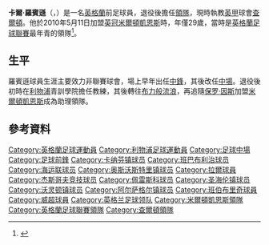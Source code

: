 {{noteTA|G1=足球|G2=英超|G3=FAcup
}}
{{Infobox football biography
| name                = 卡爾·羅賓遜<br>''Karl Robinson''
| image               = Karl Robinson (cropped).jpg
| caption             = 
| fullname            = 
| birth_date          = {{birth date and age|df=yes|1980|9|13}}<ref name="Welsh Premier career details for Karl Robinson">{{cite web |url=http://www.welsh-premier.com/player_detail_solo.php?player_id=12105 |title=Welsh Premier career details for Karl Robinson |publisher=Welsh Premier League Football |accessdate=11 May 2010 |archive-url=https://web.archive.org/web/20160131021403/http://welsh-premier.com/player_detail_solo.php?player_id=12105 |archive-date=2016-01-31 |dead-url=yes }}</ref>
| birth_place          = [[英格蘭|英格蘭]][[利物浦|利物浦]]
| height               = 
| position             = [[前鋒_(足球)|中鋒]]/[[中場|中場]]
| currentclub          = [[牛津聯足球俱樂部|牛津聯]] ([[領隊_(足球)|領隊]])
| youthyears1          = 
| youthyears2          = 
| youthyears3          = 
| youthclubs1          = [[埃弗顿足球俱乐部|愛華頓]]
| youthclubs2          = [[斯温登足球俱乐部|史雲頓]] 
| youthclubs3          = [[黑池足球會|黑池]]
| years1               = 1999–2000
| years2               = 2000–2001
| years3               = 2001
| years4               = 2001–2002
| years5               = 2002
| years6               = 2002
| years7               = 2002–2003
| years8               = 2003
| years9               = 2003–2005
| years10              = 2005–2006
| years11              = 2006
| years12              = 2006–2007
| clubs1               = [[Caernarfon_Town_F.C.|卡纳芬镇]]
| clubs2               = [[Marine_F.C.|海运联]]
| clubs3               = [[Bamber_Bridge_F.C.|班巴布利治]]
| clubs4               = [[Marine_F.C.|海运联]]
| clubs5               = [[Oswestry_Town_F.C.|奥斯沃斯特里镇]]
| clubs6               = [[萊爾足球俱樂部|拉爾]]
| clubs7               = [[Oswestry_Town_F.C.|奥斯沃斯特里镇]]
| clubs8               = [[Kidsgrove_Athletic_F.C.|杰斯哥夫竞技]]
| clubs9               = [[Prescot_Cables_F.C.|佩雷斯科]]
| clubs10              = [[St_Helens_Town_A.F.C.|圣海伦镇]]
| clubs11              = [[Alsager_Town_F.C.|阿尔萨格尔镇]]
| clubs12              = [[沃靈頓鎮足球會|沃靈頓鎮]]
| caps1                = 13
| caps2                = 6
| caps3                = 17
| caps4                = 27
| caps5                = 5
| caps6                = 4
| caps7                = 26
| caps8                = 23
| caps9                = 67
| caps10               = 11
| caps11               = 32
| caps12               = 15
| totalcaps            = 246
| goals1               = 0
| goals2               = 1
| goals3               = 9
| goals4               = 7
| goals5               = 0
| goals6               = 0
| goals7               = 5
| goals8               = 4
| goals9               = 11
| goals10              = 1
| goals11              = 2
| goals12              = 0
| totalgoals           = 40
| manageryears1        = 2010–2016
| managerclubs1        = [[米尔顿凯恩斯足球俱乐部|米爾頓凱恩斯]]
| manageryears2        = 2016–2018
| managerclubs2        = [[查爾頓體育足球會|查爾頓]]
| manageryears3        = 2018–
| managerclubs3        = [[牛津聯足球俱樂部|牛津聯]]
}}
'''卡爾·羅賓遜'''（{{lang-en|'''Karl Robinson'''}}，{{bd|1980年|9月13日|catIdx=Robinson, Karl}}）是一名[[英格蘭|英格蘭]]前足球員，退役後擔任[[領隊_(足球)|領隊]]，現時執教[[英甲|英甲]]球會[[查爾頓體育足球會|查爾頓]]。他於2010年5月11日加盟[[英冠|英冠]][[米尔顿凯恩斯足球俱乐部|米爾頓凱恩斯]]時，年僅29歲，當時是[[英格蘭足球聯賽|英格蘭足球聯賽]]最年青的領隊<ref >{{citenews |language =en |url =http://news.bbc.co.uk/sport2/hi/football/teams/m/milton_keynes_dons/8672544.stm |title =MK Dons appoint Karl Robinson as new manager |work =''[[BBC_Sport|BBC Sport]]'' |date =2010-05-10 |accessdate =2015-07-22 |archive-date =2015-07-23 |archive-url =https://web.archive.org/web/20150723012129/http://news.bbc.co.uk/sport2/hi/football/teams/m/milton_keynes_dons/8672544.stm |dead-url =no }}</ref >。

== 生平 ==
羅賓遜球員生涯主要效力非聯賽球會，場上早年出任[[前鋒_(足球)|中鋒]]，其後改任[[中場|中場]]。退役後初時在[[利物浦足球俱乐部|利物浦]]青訓學院擔任教練，其後轉往[[布莱克本流浪者足球俱乐部|布力般流浪]]，再追隨[[保罗·因斯|保罗·因斯]]加盟[[米尔顿凯恩斯足球俱乐部|米爾頓凱恩斯]]成為助理領隊。

==參考資料==
{{reflist}}

{{DEFAULTSORT:Robinson, Karl}}
[[Category:英格蘭足球運動員|Category:英格蘭足球運動員]]
[[Category:利物浦足球運動員|Category:利物浦足球運動員]]
[[Category:足球中場|Category:足球中場]]
[[Category:足球前鋒|Category:足球前鋒]]
[[Category:卡纳芬镇球员|Category:卡纳芬镇球员]]
[[Category:班巴布利治球员|Category:班巴布利治球员]]
[[Category:海运联球员|Category:海运联球员]]
[[Category:奥斯沃斯特里镇球员|Category:奥斯沃斯特里镇球员]]
[[Category:拉爾球員|Category:拉爾球員]]
[[Category:杰斯哥夫竞技球员|Category:杰斯哥夫竞技球员]]
[[Category:佩雷斯科球员|Category:佩雷斯科球员]]
[[Category:圣海伦镇球员|Category:圣海伦镇球员]]
[[Category:沃灵顿镇球员|Category:沃灵顿镇球员]]
[[Category:阿尔萨格尔镇球员|Category:阿尔萨格尔镇球员]]
[[Category:班伯布里奇球員|Category:班伯布里奇球員]]
[[Category:威超球員|Category:威超球員]]
[[Category:英格兰足球领队|Category:英格兰足球领队]]
[[Category:米爾頓凱恩斯領隊|Category:米爾頓凱恩斯領隊]]
[[Category:英格蘭足球聯賽領隊|Category:英格蘭足球聯賽領隊]]
[[Category:查爾頓領隊|Category:查爾頓領隊]]